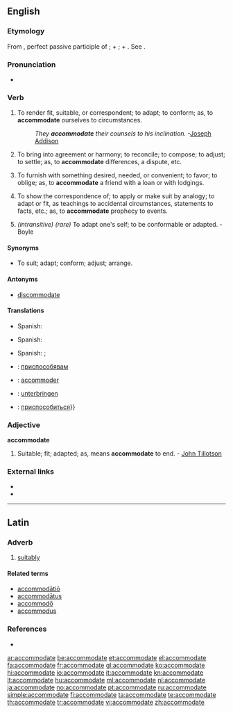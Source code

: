 ==English==

===Etymology===
From {{etyl|la}} {{term|accommodatus|accomodātus|lang=la}}, perfect passive participle of {{term|accommodo|accomodō|lang=la}}; {{term|ad|lang=la}} + {{term|commodo|commodō|make fit, help|lang=la}}; {{term|com|lang=la}} + {{term|modus||measure, proportion|lang=la}}. See {{term|mode}}.

===Pronunciation===
* {{audio|en-us-accommodate.ogg|Audio (US)}}

===Verb===
{{en-verb|accommodat|ing}}

# {{transitive}} To render fit, suitable, or correspondent; to adapt; to conform; as, to '''accommodate''' ourselves to circumstances.
#: ''They '''accommodate''' their counsels to his inclination.''  -[[w:Joseph Addison|Joseph Addison]]
# {{transitive}} To bring into agreement or harmony; to reconcile; to compose; to adjust; to settle; as, to '''accommodate''' differences, a dispute, etc.
# {{transitive}} To furnish with something desired, needed, or convenient; to favor; to oblige; as, to '''accommodate''' a friend with a loan or with lodgings.
# {{transitive}} To show the correspondence of; to apply or make suit by analogy; to adapt or fit, as teachings to accidental circumstances, statements to facts, etc.; as, to '''accommodate''' prophecy to events.
# ''(intransitive) (rare)'' To adapt one's self; to be conformable or adapted.  - Boyle

====Synonyms====
* To suit; adapt; conform; adjust; arrange.

====Antonyms====
* {{qualifier|obsolete}} [[discommodate]]

====Translations====
{{trans-top|to render fit or suitable}}
* Spanish: {{t|es|acomodar}}
{{trans-mid}}
{{trans-bottom}}
{{trans-top|to bring into agreement}}
{{trans-mid}}
{{trans-bottom}}
{{trans-top|to furnish with something desired}}
* Spanish: {{t|es|satisfacer}}
{{trans-mid}}
{{trans-bottom}}
{{trans-top|to adapt to fit}}
* Spanish: {{t|es|acomodar}}; {{t|es|adaptar}}
{{trans-mid}}
{{trans-bottom}}
{{trans-top|to adapt one's self}}
{{trans-mid}}
{{trans-bottom}}
{{checktrans-top}}
* {{ttbc|bg}}: [[приспособявам]]
* {{ttbc|fr}}: [[accommoder]]
{{checktrans-mid}}
* {{ttbc|de}}: [[unterbringen]]
* {{ttbc|ru}}: [[приспособиться]]}}
{{checktrans-bottom}}

===Adjective===
'''accommodate'''

# {{archaic}} Suitable; fit; adapted; as, means '''accommodate''' to end.  - [[w:John Tillotson|John Tillotson]]

===External links===
* {{R:OneLook}}
* {{R:Webster 1913}}
{{webster}}

----

==Latin==

===Adverb===
{{la-adv|accommodat|accommodāt|e}}

# [[suitably]]

====Related terms====
* [[accommodatio|accommodātiō]]
* [[accommodatus|accommodātus]]
* [[accommodo|accommodō]]
* [[accommodus]]

===References===
* {{R:L&S}}

[[ar:accommodate]]
[[be:accommodate]]
[[et:accommodate]]
[[el:accommodate]]
[[fa:accommodate]]
[[fr:accommodate]]
[[gl:accommodate]]
[[ko:accommodate]]
[[hi:accommodate]]
[[io:accommodate]]
[[it:accommodate]]
[[kn:accommodate]]
[[lt:accommodate]]
[[hu:accommodate]]
[[ml:accommodate]]
[[nl:accommodate]]
[[ja:accommodate]]
[[no:accommodate]]
[[pt:accommodate]]
[[ru:accommodate]]
[[simple:accommodate]]
[[fi:accommodate]]
[[ta:accommodate]]
[[te:accommodate]]
[[th:accommodate]]
[[tr:accommodate]]
[[vi:accommodate]]
[[zh:accommodate]]